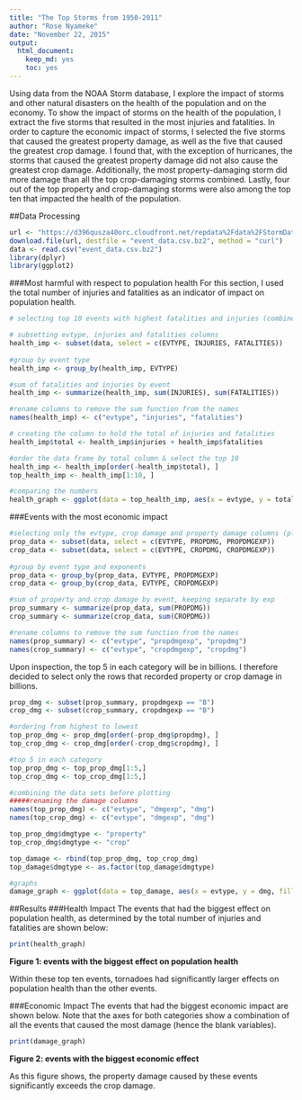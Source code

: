 ```yaml
---
title: "The Top Storms from 1950-2011"
author: "Rose Nyameke"
date: "November 22, 2015"
output: 
  html_document: 
    keep_md: yes
    toc: yes
---
```

Using data from the NOAA Storm database, I explore the impact of storms and other
natural disasters on the health of the population and on the economy.
To show the impact of storms on the health of the population, I extract the
five storms that resulted in the most injuries and fatalities. In order to capture
the economic impact of storms, I selected the five storms that caused the greatest
property damage, as well as the five that caused the greatest crop damage.
I found that, with the exception of hurricanes, the storms that caused the greatest
property damage did not also cause the greatest crop damage. Additionally, the most
property-damaging storm did more damage than all the top crop-damaging storms
combined. Lastly, four out of the top property and crop-damaging storms were also
among the top ten that impacted the health of the population.

##Data Processing
````r
url <- "https://d396qusza40orc.cloudfront.net/repdata%2Fdata%2FStormData.csv.bz2"
download.file(url, destfile = "event_data.csv.bz2", method = "curl")
data <- read.csv("event_data.csv.bz2")
library(dplyr)
library(ggplot2)
````

###Most harmful with respect to population health
For this section, I used the total number of injuries and fatalities as an indicator
of impact on population health.

````r
# selecting top 10 events with highest fatalities and injuries (combined)

# subsetting evtype, injuries and fatalities columns
health_imp <- subset(data, select = c(EVTYPE, INJURIES, FATALITIES))
     
#group by event type
health_imp <- group_by(health_imp, EVTYPE)

#sum of fatalities and injuries by event
health_imp <- summarize(health_imp, sum(INJURIES), sum(FATALITIES))

#rename columns to remove the sum function from the names
names(health_imp) <- c("evtype", "injuries", "fatalities")

# creating the column to hold the total of injuries and fatalities
health_imp$total <- health_imp$injuries + health_imp$fatalities

#order the data frame by total column & select the top 10
health_imp <- health_imp[order(-health_imp$total), ]
top_health_imp <- health_imp[1:10, ]

#comparing the numbers
health_graph <- ggplot(data = top_health_imp, aes(x = evtype, y = total)) + geom_bar(stat = "identity") + xlab("Event Type") + ylab("Fatalities and Injuries") + theme(axis.text.x = element_text(angle = 45, hjust = 1))
````

###Events with the most economic impact
````r
#selecting only the evtype, crop damage and property damage columns (plus their exponents)
prop_data <- subset(data, select = c(EVTYPE, PROPDMG, PROPDMGEXP))
crop_data <- subset(data, select = c(EVTYPE, CROPDMG, CROPDMGEXP))
     
#group by event type and exponents
prop_data <- group_by(prop_data, EVTYPE, PROPDMGEXP)
crop_data <- group_by(crop_data, EVTYPE, CROPDMGEXP)

#sum of property and crop damage by event, keeping separate by exp
prop_summary <- summarize(prop_data, sum(PROPDMG))
crop_summary <- summarize(crop_data, sum(CROPDMG))

#rename columns to remove the sum function from the names
names(prop_summary) <- c("evtype", "propdmgexp", "propdmg")
names(crop_summary) <- c("evtype", "cropdmgexp", "cropdmg")
````

Upon inspection, the top 5 in each category will be in billions. I therefore decided to
select only the rows that recorded property or crop damage in billions.

````r
prop_dmg <- subset(prop_summary, propdmgexp == "B")
crop_dmg <- subset(crop_summary, cropdmgexp == "B")

#ordering from highest to lowest
top_prop_dmg <- prop_dmg[order(-prop_dmg$propdmg), ]
top_crop_dmg <- crop_dmg[order(-crop_dmg$cropdmg), ]

#top 5 in each category
top_prop_dmg <- top_prop_dmg[1:5,]
top_crop_dmg <- top_crop_dmg[1:5,]

#combining the data sets before plotting
#####renaming the damage columns
names(top_prop_dmg) <- c("evtype", "dmgexp", "dmg")
names(top_crop_dmg) <- c("evtype", "dmgexp", "dmg")

top_prop_dmg$dmgtype <- "property"
top_crop_dmg$dmgtype <- "crop"

top_damage <- rbind(top_prop_dmg, top_crop_dmg)
top_damage$dmgtype <- as.factor(top_damage$dmgtype)

#graphs
damage_graph <- ggplot(data = top_damage, aes(x = evtype, y = dmg, fill = dmgtype)) + geom_bar(stat = "identity") + xlab("Event Type") + ylab("Damage in billions") + facet_wrap(~dmgtype) + theme(axis.text.x = element_text(angle = 90, hjust = 1))
````

##Results
###Health Impact
The events that had the biggest effect on population health, as determined by the
total number of injuries and fatalities are shown below:
````r
print(health_graph)
````

**Figure 1: events with the biggest effect on population health**

Within these top ten events, tornadoes had significantly larger effects on population health
than the other events.  

###Economic Impact
The events that had the biggest economic impact are shown below. Note that the axes
for both categories show a combination of all the events that caused the most
damage (hence the blank variables).
````r
print(damage_graph)
````

**Figure 2: events with the biggest economic effect**

As this figure shows, the property damage caused by these events significantly exceeds
the crop damage.